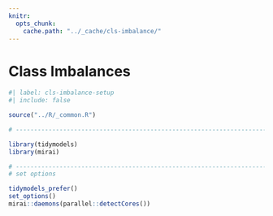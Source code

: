 ```yaml
---
knitr:
  opts_chunk:
    cache.path: "../_cache/cls-imbalance/"
---
```


# Class Imbalances {#sec-cls-imbalance}

```r
#| label: cls-imbalance-setup
#| include: false

source("../R/_common.R")

# ------------------------------------------------------------------------------

library(tidymodels)
library(mirai)

# ------------------------------------------------------------------------------
# set options

tidymodels_prefer()
set_options()
mirai::daemons(parallel::detectCores())

```
